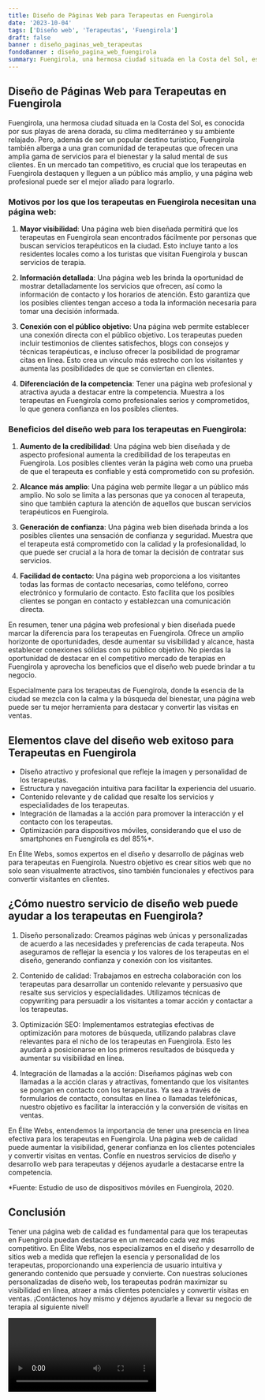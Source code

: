 ```yaml
---
title: Diseño de Páginas Web para Terapeutas en Fuengirola
date: '2023-10-04'
tags: ['Diseño web', 'Terapeutas', 'Fuengirola']
draft: false
banner : diseño_paginas_web_terapeutas
fondoBanner : diseño_pagina_web_fuengirola
summary: Fuengirola, una hermosa ciudad situada en la Costa del Sol, es conocida por sus playas de arena dorada, su clima mediterráneo y su ambiente relajado. Pero, además de ser un popular destino turístico, Fuengirola también alberga a una gran comunidad de terapeutas que ofrecen una amplia gama de servicios para el bienestar y la salud mental de sus clientes. En un mercado tan competitivo, es crucial que los terapeutas en Fuengirola destaquen y lleguen a un público más amplio, y una página web profesional puede ser el mejor aliado para lograrlo.
---
```


## Diseño de Páginas Web para Terapeutas en Fuengirola

Fuengirola, una hermosa ciudad situada en la Costa del Sol, es conocida por sus playas de arena dorada, su clima mediterráneo y su ambiente relajado. Pero, además de ser un popular destino turístico, Fuengirola también alberga a una gran comunidad de terapeutas que ofrecen una amplia gama de servicios para el bienestar y la salud mental de sus clientes. En un mercado tan competitivo, es crucial que los terapeutas en Fuengirola destaquen y lleguen a un público más amplio, y una página web profesional puede ser el mejor aliado para lograrlo.

### Motivos por los que los terapeutas en Fuengirola necesitan una página web:

1. **Mayor visibilidad**: Una página web bien diseñada permitirá que los terapeutas en Fuengirola sean encontrados fácilmente por personas que buscan servicios terapéuticos en la ciudad. Esto incluye tanto a los residentes locales como a los turistas que visitan Fuengirola y buscan servicios de terapia.

2. **Información detallada**: Una página web les brinda la oportunidad de mostrar detalladamente los servicios que ofrecen, así como la información de contacto y los horarios de atención. Esto garantiza que los posibles clientes tengan acceso a toda la información necesaria para tomar una decisión informada.

3. **Conexión con el público objetivo**: Una página web permite establecer una conexión directa con el público objetivo. Los terapeutas pueden incluir testimonios de clientes satisfechos, blogs con consejos y técnicas terapéuticas, e incluso ofrecer la posibilidad de programar citas en línea. Esto crea un vínculo más estrecho con los visitantes y aumenta las posibilidades de que se conviertan en clientes.

4. **Diferenciación de la competencia**: Tener una página web profesional y atractiva ayuda a destacar entre la competencia. Muestra a los terapeutas en Fuengirola como profesionales serios y comprometidos, lo que genera confianza en los posibles clientes.

### Beneficios del diseño web para los terapeutas en Fuengirola:

1. **Aumento de la credibilidad**: Una página web bien diseñada y de aspecto profesional aumenta la credibilidad de los terapeutas en Fuengirola. Los posibles clientes verán la página web como una prueba de que el terapeuta es confiable y está comprometido con su profesión.

2. **Alcance más amplio**: Una página web permite llegar a un público más amplio. No solo se limita a las personas que ya conocen al terapeuta, sino que también captura la atención de aquellos que buscan servicios terapéuticos en Fuengirola.

3. **Generación de confianza**: Una página web bien diseñada brinda a los posibles clientes una sensación de confianza y seguridad. Muestra que el terapeuta está comprometido con la calidad y la profesionalidad, lo que puede ser crucial a la hora de tomar la decisión de contratar sus servicios.

4. **Facilidad de contacto**: Una página web proporciona a los visitantes todas las formas de contacto necesarias, como teléfono, correo electrónico y formulario de contacto. Esto facilita que los posibles clientes se pongan en contacto y establezcan una comunicación directa.

En resumen, tener una página web profesional y bien diseñada puede marcar la diferencia para los terapeutas en Fuengirola. Ofrece un amplio horizonte de oportunidades, desde aumentar su visibilidad y alcance, hasta establecer conexiones sólidas con su público objetivo. No pierdas la oportunidad de destacar en el competitivo mercado de terapias en Fuengirola y aprovecha los beneficios que el diseño web puede brindar a tu negocio.

Especialmente para los terapeutas de Fuengirola, donde la esencia de la ciudad se mezcla con la calma y la búsqueda del bienestar, una página web puede ser tu mejor herramienta para destacar y convertir las visitas en ventas.

<GifSeo />

<Cta />

## Elementos clave del diseño web exitoso para Terapeutas en Fuengirola

- Diseño atractivo y profesional que refleje la imagen y personalidad de los terapeutas.
- Estructura y navegación intuitiva para facilitar la experiencia del usuario.
- Contenido relevante y de calidad que resalte los servicios y especialidades de los terapeutas.
- Integración de llamadas a la acción para promover la interacción y el contacto con los terapeutas.
- Optimización para dispositivos móviles, considerando que el uso de smartphones en Fuengirola es del 85%*.

En Élite Webs, somos expertos en el diseño y desarrollo de páginas web para terapeutas en Fuengirola. Nuestro objetivo es crear sitios web que no solo sean visualmente atractivos, sino también funcionales y efectivos para convertir visitantes en clientes.

## ¿Cómo nuestro servicio de diseño web puede ayudar a los terapeutas en Fuengirola?

1. Diseño personalizado: Creamos páginas web únicas y personalizadas de acuerdo a las necesidades y preferencias de cada terapeuta. Nos aseguramos de reflejar la esencia y los valores de los terapeutas en el diseño, generando confianza y conexión con los visitantes.

2. Contenido de calidad: Trabajamos en estrecha colaboración con los terapeutas para desarrollar un contenido relevante y persuasivo que resalte sus servicios y especialidades. Utilizamos técnicas de copywriting para persuadir a los visitantes a tomar acción y contactar a los terapeutas.

3. Optimización SEO: Implementamos estrategias efectivas de optimización para motores de búsqueda, utilizando palabras clave relevantes para el nicho de los terapeutas en Fuengirola. Esto les ayudará a posicionarse en los primeros resultados de búsqueda y aumentar su visibilidad en línea.

4. Integración de llamadas a la acción: Diseñamos páginas web con llamadas a la acción claras y atractivas, fomentando que los visitantes se pongan en contacto con los terapeutas. Ya sea a través de formularios de contacto, consultas en línea o llamadas telefónicas, nuestro objetivo es facilitar la interacción y la conversión de visitas en ventas.

En Élite Webs, entendemos la importancia de tener una presencia en línea efectiva para los terapeutas en Fuengirola. Una página web de calidad puede aumentar la visibilidad, generar confianza en los clientes potenciales y convertir visitas en ventas. Confíe en nuestros servicios de diseño y desarrollo web para terapeutas y déjenos ayudarle a destacarse entre la competencia.

*Fuente: Estudio de uso de dispositivos móviles en Fuengirola, 2020.

## Conclusión

Tener una página web de calidad es fundamental para que los terapeutas en Fuengirola puedan destacarse en un mercado cada vez más competitivo. En Élite Webs, nos especializamos en el diseño y desarrollo de sitios web a medida que reflejen la esencia y personalidad de los terapeutas, proporcionando una experiencia de usuario intuitiva y generando contenido que persuade y convierte. Con nuestras soluciones personalizadas de diseño web, los terapeutas podrán maximizar su visibilidad en línea, atraer a más clientes potenciales y convertir visitas en ventas. ¡Contáctenos hoy mismo y déjenos ayudarle a llevar su negocio de terapia al siguiente nivel!

<Video />

<CtaBot job='Terapeutas' city='Fuengirola'/>

<Gmaps query='Fuengirola+españa+maps' />